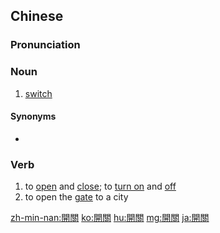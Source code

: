 {{also|开关}}
==Chinese==
{{zh-forms|s=开关}}

===Pronunciation===
{{zh-pron
|m=kāiguān
|c=hoi1 gwaan1
|mn=khai-koan
|cat=n
}}

===Noun===
{{zh-noun}}

# [[switch]] {{gloss|device for controlling supply of electricity}}

====Synonyms====
* {{zh-l|電門}}

===Verb===
{{zh-verb}}

# to [[open]] and [[close]]; to [[turn on]] and [[off]]
# to open the [[gate]] to a city

{{zh-cat|Antonymous|Advanced}}

[[zh-min-nan:開關]]
[[ko:開關]]
[[hu:開關]]
[[mg:開關]]
[[ja:開關]]